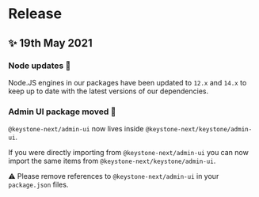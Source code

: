 
# Release

## ✨ 19th May 2021

### Node updates :rocket:

Node.JS engines in our packages have been updated to `12.x` and `14.x` to keep up to date with the latest versions of our dependencies.

### Admin UI package moved :truck:

`@keystone-next/admin-ui` now lives inside `@keystone-next/keystone/admin-ui`.

If you were directly importing from `@keystone-next/admin-ui` you can now import the same items from `@keystone-next/keystone/admin-ui`.

⚠️ Please remove references to `@keystone-next/admin-ui` in your `package.json` files.

